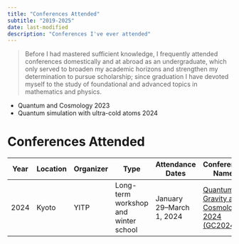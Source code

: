 ```yaml
---
title: "Conferences Attended"
subtitle: "2019-2025"
date: last-modified
description: "Conferences I've ever attended"
---
```


> Before I had mastered sufficient knowledge, I frequently attended conferences domestically and at abroad as an undergraduate, which only served to broaden my academic horizons and strengthen my determination to pursue scholarship; since graduation I have devoted myself to the study of foundational and advanced topics in mathematics and physics.

<!-- 手工表格可保留，也可删掉，让 listing 自动生成 -->
* Quantum and Cosmology 2023
* Quantum simulation with ultra-cold atoms 2024

# Conferences Attended

| Year | Location | Organizer | Type                                 | Attendance Dates         | Conference Name                                              | Conference Theme          |
| ---- | -------- | --------- | ------------------------------------ | ------------------------ | ------------------------------------------------------------ | ------------------------- |
| 2024 | Kyoto    | YITP      | Long-term workshop and winter school | January 29–March 1, 2024 | [Quantum Gravity and Cosmology 2024 (GC2024)](https://www2.yukawa.kyoto-u.ac.jp/~gc2024/index.php) | Inflation/PBH/dark matter |